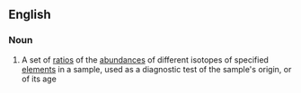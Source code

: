 ==English==

===Noun===
{{wikipedia}}
{{en-noun|head=[[isotopic]] [[signature]]}}

# {{label|en|physics|chemistry}} A set of [[ratio]]s of the [[abundance]]s of different isotopes of specified [[element]]s in a sample, used as a diagnostic test of the sample's origin, or of its age